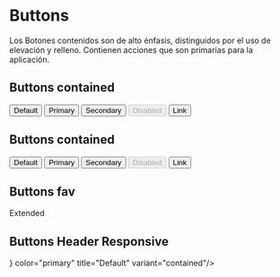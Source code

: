 
<Meta title="Atoms/Buttons" />

# Buttons

Los Botones contenidos son de alto énfasis, distinguidos por el uso de elevación y relleno. Contienen acciones que son primarias para la aplicación.

## Buttons contained

<Preview withToolbar>
  <Story name="Buttons contained">
      <Grid container direction="row" justify="space-around" alignItems="center">
        <Button variant="contained">
          Default
        </Button>
        <Button variant="contained" color="primary">
          Primary
        </Button>
        <Button variant="contained" color="secondary">
          Secondary
        </Button>
        <Button variant="contained" color="secondary" disabled>
          Disabled
        </Button>
        <Button variant="contained" href="#contained-buttons">
          Link
        </Button>
      </Grid>
  </Story>
</Preview>


## Buttons contained

<Preview withToolbar>
  <Story name="Buttons outlined">
    <Grid container direction="row" justify="space-around" alignItems="center">
      <Button variant="outlined">
        Default
      </Button>
      <Button variant="outlined" color="primary">
        Primary
      </Button>
      <Button variant="outlined" color="secondary">
        Secondary
      </Button>
      <Button variant="outlined" disabled>
        Disabled
      </Button>
      <Button variant="outlined" href="#outlined-buttons">
        Link
      </Button>
    </Grid>
  </Story>
</Preview>

## Buttons fav

<Preview withToolbar>
  <Story name="Buttons fav">
    <Grid container direction="row" justify="space-around" alignItems="center">
      <Fab color="primary" aria-label="add">
        <AddIcon />
      </Fab>
      <Fab color="secondary" aria-label="edit">
        <EditIcon />
      </Fab>
      <Fab variant="extended" aria-label="delete" >
        <NavigationIcon />
        Extended
      </Fab>
      <Fab disabled aria-label="delete" >
        <DeleteIcon />
      </Fab>
    </Grid>
  </Story>
</Preview>

## Buttons Header Responsive

<Preview withToolbar>
  <Story name="Buttons header responsive">
    <ButtonsHeaderResponsive icon={<AddIcon />} color="primary" title="Default" variant="contained"/>
  </Story>
</Preview>